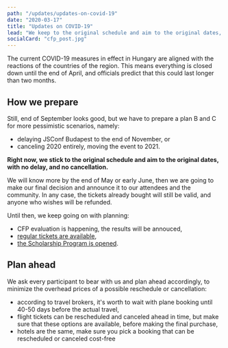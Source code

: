 ```yaml
---
path: "/updates/updates-on-covid-19"
date: "2020-03-17"
title: "Updates on COVID-19"
lead: "We keep to the original schedule and aim to the original dates, with no delay, and no cancellation."
socialCard: "cfp_post.jpg"
---
```


The current COVID-19 measures in effect in Hungary are aligned with the reactions of the countries of the region. This means everything is closed down
until the end of April, and officials predict that this could last longer than two months.

## How we prepare

Still, end of September looks good, but we have to prepare a plan B and C for more pessimistic scenarios, namely:
- delaying JSConf Budapest to the end of November, or
- canceling 2020 entirely, moving the event to 2021.

**Right now, we stick to the original schedule and aim to the original dates, with no delay, and no cancellation.**

We will know more by the end of May or early June, then we are going to make our final decision and announce it to our attendees and the community.
In any case, the tickets already bought will still be valid, and anyone who wishes will be refunded.

Until then, we keep going on with planning:
- CFP evaluation is happening, the results will be annouced,
- [regular tickets are available](https://ti.to/jsconf-bp/jsconf-budapest-2020),
- [the Scholarship Program is opened](/scholarship).

## Plan ahead

We ask every participant to bear with us and plan ahead accordingly, to minimize the overhead prices of a possible reschedule or cancellation:
- according to travel brokers, it's worth to wait with plane booking until 40-50 days before the actual travel,
- flight tickets can be rescheduled and canceled ahead in time, but make sure that these options are available, before making the final purchase,
- hotels are the same, make sure you pick a booking that can be rescheduled or canceled cost-free
